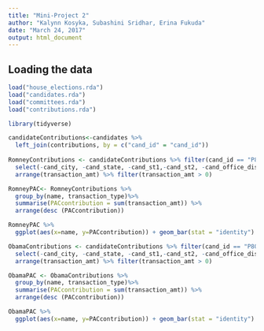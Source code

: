 ```yaml
---
title: "Mini-Project 2"
author: "Kalynn Kosyka, Subashini Sridhar, Erina Fukuda"
date: "March 24, 2017"
output: html_document
---
```



## Loading the data
 
```r
load("house_elections.rda")
load("candidates.rda")
load("committees.rda")
load("contributions.rda")
```

```r
library(tidyverse)
```

```r
candidateContributions<-candidates %>%
  left_join(contributions, by = c("cand_id" = "cand_id"))
  
RomneyContributions <- candidateContributions %>% filter(cand_id == "P80003353", entity_type=="PAC", cand_election_yr == "2012")%>%
  select(-cand_city, -cand_state, -cand_st1,-cand_st2, -cand_office_district, -cand_status, -cand_zip, -amndt_ind, -image_num, -zip_code, -employer, -occupation, -file_num, -memo_cd, -memo_text, -sub_id) %>%
  arrange(transaction_amt) %>% filter(transaction_amt > 0)
```

```r
RomneyPAC<- RomneyContributions %>%
  group_by(name, transaction_type)%>%
  summarise(PACcontribution = sum(transaction_amt)) %>%
  arrange(desc (PACcontribution))

RomneyPAC %>%
  ggplot(aes(x=name, y=PACcontribution)) + geom_bar(stat = "identity")
```

```r
ObamaContributions <- candidateContributions %>% filter(cand_id == "P80003338", entity_type=="PAC", cand_election_yr == "2012")%>%
  select(-cand_city, -cand_state, -cand_st1,-cand_st2, -cand_office_district, -cand_status, -cand_zip, -amndt_ind, -image_num, -zip_code, -employer, -occupation, -file_num, -memo_cd, -memo_text, -sub_id) %>%
  arrange(transaction_amt) %>% filter(transaction_amt > 0)

ObamaPAC <- ObamaContributions %>%
  group_by(name, transaction_type)%>%
  summarise(PACcontribution = sum(transaction_amt)) %>%
  arrange(desc (PACcontribution))

ObamaPAC %>%
  ggplot(aes(x=name, y=PACcontribution)) + geom_bar(stat = "identity")
```

